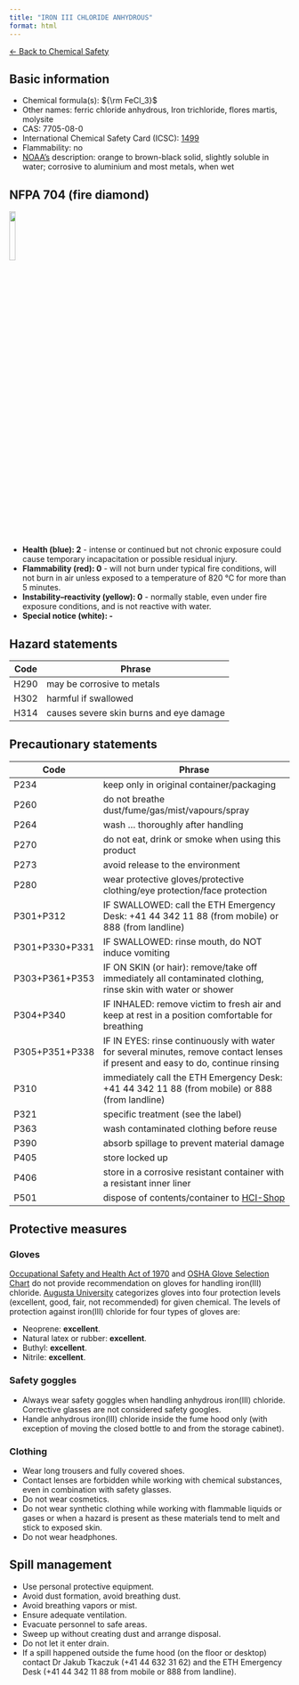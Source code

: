 ```yaml
---
title: "IRON III CHLORIDE ANHYDROUS"
format: html
---
```


[← Back to Chemical Safety](../chemical-safety.qmd)


## Basic information
- Chemical formula(s): ${\rm FeCl_3}$
- Other names: ferric chloride anhydrous, Iron trichloride, flores martis, molysite
- CAS: 7705-08-0
- International Chemical Safety Card (ICSC): [1499](https://inchem.org/documents/icsc/icsc/eics1499.htm)
- Flammability: no
- [NOAA's](https://cameochemicals.noaa.gov/chemical/8680) description: orange to brown-black solid, slightly soluble in water; corrosive to aluminium and most metals, when wet

## NFPA 704 (fire diamond)

![](../media/nfpa704/200.png){width=15% fig-align="center"}

- **Health (blue): 2** - intense or continued but not chronic exposure could cause temporary incapacitation or possible residual injury.
- **Flammability (red): 0** - will not burn under typical fire conditions, will not burn in air unless exposed to a temperature of 820 °C for more than 5 minutes.
- **Instability–reactivity (yellow): 0** - normally stable, even under fire exposure conditions, and is not reactive with water.
- **Special notice (white): -**

## Hazard statements
| Code | Phrase                                  |
| ---- | --------------------------------------- |
| H290 | may be corrosive to metals              |
| H302 | harmful if swallowed                    |
| H314 | causes severe skin burns and eye damage |

## Precautionary statements
| Code           | Phrase                                                                                                                           |
| -------------- | -------------------------------------------------------------------------------------------------------------------------------- |
| P234           | keep only in original container/packaging                                                                                        |
| P260           | do not breathe dust/fume/gas/mist/vapours/spray                                                                                  |
| P264           | wash ... thoroughly after handling                                                                                               |
| P270           | do not eat, drink or smoke when using this product                                                                               |
| P273           | avoid release to the environment                                                                                                 |
| P280           | wear protective gloves/protective clothing/eye protection/face protection                                                        |
| P301+P312      | IF SWALLOWED: call the ETH Emergency Desk: +41 44 342 11 88 (from mobile) or 888 (from landline)                                 |
| P301+P330+P331 | IF SWALLOWED: rinse mouth, do NOT induce vomiting                                                                                |
| P303+P361+P353 | IF ON SKIN (or hair): remove/take off immediately all contaminated clothing, rinse skin with water or shower                     |
| P304+P340      | IF INHALED: remove victim to fresh air and keep at rest in a position comfortable for breathing                                  |
| P305+P351+P338 | IF IN EYES: rinse continuously with water for several minutes, remove contact lenses if present and easy to do, continue rinsing |
| P310           | immediately call the ETH Emergency Desk: +41 44 342 11 88 (from mobile) or 888 (from landline)                                   |
| P321           | specific treatment (see the label)                                                                                               |
| P363           | wash contaminated clothing before reuse                                                                                          |
| P390           | absorb spillage to prevent material damage                                                                                       |
| P405           | store locked up                                                                                                                  |
| P406           | store in a corrosive resistant container with a resistant inner liner                                                            |
| P501           | dispose of contents/container to [HCI-Shop](https://hci-shop.ethz.ch/en/)                                                        |

## Protective measures

### Gloves
[Occupational Safety and Health Act of 1970](https://www.osha.gov/sites/default/files/publications/osha3151.pdf) and [OSHA Glove Selection Chart](https://safety.fsu.edu/safety_manual/OSHA%20Glove%20Selection%20Chart.pdf) do not provide recommendation on gloves for handling iron(III) chloride. [Augusta University](https://www.augusta.edu/services/ehs/chemsafe/PDF%20files/gloveselechart.pdf) categorizes gloves into four protection levels (excellent, good, fair, not recommended) for given chemical. The levels of protection against iron(III) chloride for four types of gloves are:

- Neoprene: **excellent**.
- Natural latex or rubber: **excellent**.
- Buthyl: **excellent**.
- Nitrile: **excellent**.

### Safety goggles
- Always wear safety goggles when handling anhydrous iron(III) chloride. Corrective glasses are not considered safety googles.
- Handle anhydrous iron(III) chloride inside the fume hood only (with exception of moving the closed bottle to and from the storage cabinet).

### Clothing
- Wear long trousers and fully covered shoes.
- Contact lenses are forbidden while working with chemical substances, even in combination with safety glasses.
- Do not wear cosmetics.
- Do not wear synthetic clothing while working with flammable liquids or gases or when a hazard is present as these materials tend to melt and stick to exposed skin.
- Do not wear headphones.

## Spill management
- Use personal protective equipment.
- Avoid dust formation, avoid breathing dust.
- Avoid breathing vapors or mist.
- Ensure adequate ventilation.
- Evacuate personnel to safe areas.
- Sweep up without creating dust and arrange disposal.
- Do not let it enter drain.
- If a spill happened outside the fume hood (on the floor or desktop) contact Dr Jakub Tkaczuk (+41 44 632 31 62) and the ETH Emergency Desk (+41 44 342 11 88 from mobile or 888 from landline).
